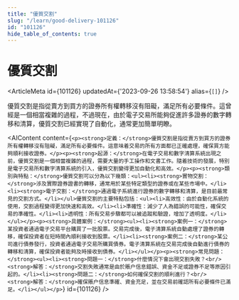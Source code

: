 ```yaml
---
title: "優質交割"
slug: "/learn/good-delivery-101126"
id: "101126"
hide_table_of_contents: true
---
```



# 優質交割

<ArticleMeta id={101126} updatedAt={'2023-09-26 13:58:54'} alias={`[]`} />
<div className='border-solid border-b border-t-0 my-4 border-[var(--ifm-color-gray-300)]' />

優質交割是指從賣方到買方的證券所有權轉移沒有阻礙，滿足所有必要條件。這曾經是一個相當複雜的過程，不過現在，由於電子交易所能夠促進許多證券的數字轉移和清算，優質交割已經實現了自動化，通常更加簡單明瞭。

<AIContent content={`<p><strong>定義：</strong>優質交割是指從賣方到買方的證券所有權轉移沒有阻礙，滿足所有必要條件。這意味着交易的所有方面都已正確處理，確保買方能夠順利接收證券。</p><p><strong>起源：</strong>在電子交易和數字清算系統出現之前，優質交割是一個相當複雜的過程，需要大量的手工操作和文書工作。隨着技術的發展，特別是電子交易所和數字清算系統的引入，優質交割變得更加自動化和高效。</p><p><strong>類別與特點：</strong>優質交割可以分為以下幾類：<ul><li><strong>實物交割：</strong>涉及實際證券證書的轉移，通常用於某些特定類型的證券或在某些市場中。</li><li><strong>電子交割：</strong>通過電子系統進行證券的數字轉移和清算，是目前最常見的交割方式。</li></ul>優質交割的主要特點包括：<ul><li>高效性：由於自動化系統的使用，交割過程變得更加快速和高效。</li><li>準確性：減少了人為錯誤的可能性，確保交易的準確性。</li><li>透明性：所有交易步驟都可以被追蹤和驗證，增加了透明度。</li></ul></p><p><strong>具體案例：</strong><ul><li><strong>案例一：</strong>某投資者通過電子交易平台購買了一批股票。交易完成後，電子清算系統自動處理了證券的轉移，確保投資者在短時間內順利接收到股票。</li><li><strong>案例二：</strong>某公司進行債券發行，投資者通過電子交易所購買債券。電子清算系統在交易完成後自動進行債券的轉移和清算，確保投資者能夠及時接收到債券。</li></ul></p><p><strong>常見問題：</strong><ul><li><strong>問題一：</strong>什麼情況下會出現交割失敗？<br/><strong>解答：</strong>交割失敗通常是由於賬户信息錯誤、資金不足或證券不足等原因引起的。</li><li><strong>問題二：</strong>如何確保交割的順利進行？<br/><strong>解答：</strong>確保賬户信息準確、資金充足，並在交易前確認所有必要條件已滿足。</li></ul></p>`} id={101126} />
